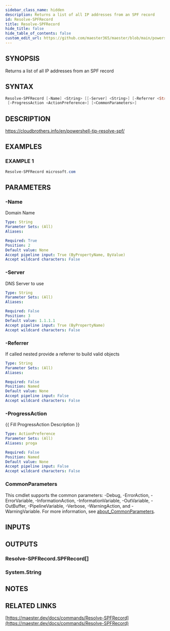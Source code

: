 ```yaml
---
sidebar_class_name: hidden
description: Returns a list of all IP addresses from an SPF record
id: Resolve-SPFRecord
title: Resolve-SPFRecord
hide_title: false
hide_table_of_contents: false
custom_edit_url: https://github.com/maester365/maester/blob/main/powershell/public/Resolve-SPFRecord.ps1
---
```


## SYNOPSIS

Returns a list of all IP addresses from an SPF record

## SYNTAX

```powershell
Resolve-SPFRecord [-Name] <String> [[-Server] <String>] [-Referrer <String>]
 [-ProgressAction <ActionPreference>] [<CommonParameters>]
```

## DESCRIPTION

https://cloudbrothers.info/en/powershell-tip-resolve-spf/

## EXAMPLES

### EXAMPLE 1

```powershell
Resolve-SPFRecord microsoft.com
```

## PARAMETERS

### -Name

Domain Name

```yaml
Type: String
Parameter Sets: (All)
Aliases:

Required: True
Position: 2
Default value: None
Accept pipeline input: True (ByPropertyName, ByValue)
Accept wildcard characters: False
```

### -Server

DNS Server to use

```yaml
Type: String
Parameter Sets: (All)
Aliases:

Required: False
Position: 3
Default value: 1.1.1.1
Accept pipeline input: True (ByPropertyName)
Accept wildcard characters: False
```

### -Referrer

If called nested provide a referrer to build valid objects

```yaml
Type: String
Parameter Sets: (All)
Aliases:

Required: False
Position: Named
Default value: None
Accept pipeline input: False
Accept wildcard characters: False
```

### -ProgressAction

\{\{ Fill ProgressAction Description \}\}

```yaml
Type: ActionPreference
Parameter Sets: (All)
Aliases: proga

Required: False
Position: Named
Default value: None
Accept pipeline input: False
Accept wildcard characters: False
```

### CommonParameters

This cmdlet supports the common parameters: -Debug, -ErrorAction, -ErrorVariable, -InformationAction, -InformationVariable, -OutVariable, -OutBuffer, -PipelineVariable, -Verbose, -WarningAction, and -WarningVariable. For more information, see [about_CommonParameters](http://go.microsoft.com/fwlink/?LinkID=113216).

## INPUTS

## OUTPUTS

### Resolve-SPFRecord.SPFRecord[]

### System.String
## NOTES

## RELATED LINKS

[https://maester.dev/docs/commands/Resolve-SPFRecord](https://maester.dev/docs/commands/Resolve-SPFRecord)

